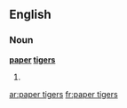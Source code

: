 ==English==

===Noun===
'''[[paper]] [[tiger]]s'''

# {{plural of|[[paper tiger]]}}

[[ar:paper tigers]]
[[fr:paper tigers]]